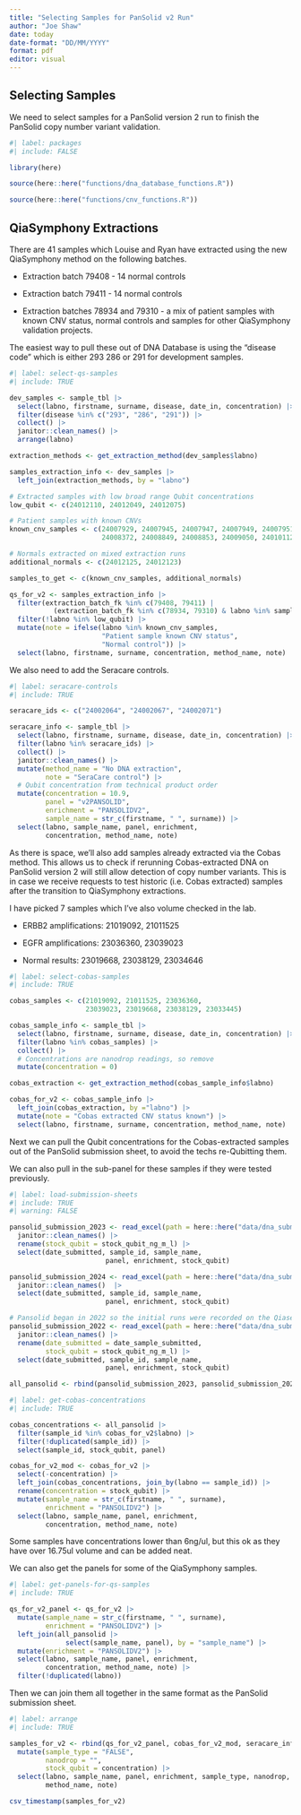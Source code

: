 ```yaml
---
title: "Selecting Samples for PanSolid v2 Run"
author: "Joe Shaw"
date: today
date-format: "DD/MM/YYYY"
format: pdf
editor: visual
---
```


## Selecting Samples

We need to select samples for a PanSolid version 2 run to finish the PanSolid copy number variant validation.

```r
#| label: packages
#| include: FALSE

library(here)

source(here::here("functions/dna_database_functions.R"))

source(here::here("functions/cnv_functions.R"))

```

## QiaSymphony Extractions

There are 41 samples which Louise and Ryan have extracted using the new QiaSymphony method on the following batches.

- Extraction batch 79408 - 14 normal controls

- Extraction batch 79411 - 14 normal controls

- Extraction batches 78934 and 79310 - a mix of patient samples with known CNV status, normal controls and samples for other QiaSymphony validation projects.

The easiest way to pull these out of DNA Database is using the "disease code" which is either 293 286 or 291 for development samples.

```r
#| label: select-qs-samples
#| include: TRUE

dev_samples <- sample_tbl |> 
  select(labno, firstname, surname, disease, date_in, concentration) |> 
  filter(disease %in% c("293", "286", "291")) |> 
  collect() |> 
  janitor::clean_names() |> 
  arrange(labno)

extraction_methods <- get_extraction_method(dev_samples$labno)

samples_extraction_info <- dev_samples |> 
  left_join(extraction_methods, by = "labno") 

# Extracted samples with low broad range Qubit concentrations
low_qubit <- c(24012110, 24012049, 24012075)

# Patient samples with known CNVs
known_cnv_samples <- c(24007929, 24007945, 24007947, 24007949, 24007951, 24007953, 
                       24008372, 24008849, 24008853, 24009050, 24010112)

# Normals extracted on mixed extraction runs
additional_normals <- c(24012125, 24012123)

samples_to_get <- c(known_cnv_samples, additional_normals)

qs_for_v2 <- samples_extraction_info |> 
  filter(extraction_batch_fk %in% c(79408, 79411) |
           (extraction_batch_fk %in% c(78934, 79310) & labno %in% samples_to_get)) |> 
  filter(!labno %in% low_qubit) |> 
  mutate(note = ifelse(labno %in% known_cnv_samples, 
                       "Patient sample known CNV status",
                       "Normal control")) |> 
  select(labno, firstname, surname, concentration, method_name, note)

```

We also need to add the Seracare controls.

```r
#| label: seracare-controls
#| include: TRUE

seracare_ids <- c("24002064", "24002067", "24002071")

seracare_info <- sample_tbl |> 
  select(labno, firstname, surname, disease, date_in, concentration) |> 
  filter(labno %in% seracare_ids) |> 
  collect() |> 
  janitor::clean_names() |> 
  mutate(method_name = "No DNA extraction",
         note = "SeraCare control") |> 
  # Qubit concentration from technical product order
  mutate(concentration = 10.9,
         panel = "v2PANSOLID",
         enrichment = "PANSOLIDV2", 
         sample_name = str_c(firstname, " ", surname)) |> 
  select(labno, sample_name, panel, enrichment, 
         concentration, method_name, note)

```

As there is space, we'll also add samples already extracted via the Cobas method. This allows us to check if rerunning Cobas-extracted DNA on PanSolid version 2 will still allow detection of copy number variants. This is in case we receive requests to test historic (i.e. Cobas extracted) samples after the transition to QiaSymphony extractions.

I have picked 7 samples which I've also volume checked in the lab.

- ERBB2 amplifications: 21019092, 21011525

- EGFR amplifications: 23036360, 23039023

- Normal results: 23019668, 23038129, 23034646

```r
#| label: select-cobas-samples
#| include: TRUE

cobas_samples <- c(21019092, 21011525, 23036360, 
                   23039023, 23019668, 23038129, 23033445)

cobas_sample_info <- sample_tbl |> 
  select(labno, firstname, surname, disease, date_in, concentration) |> 
  filter(labno %in% cobas_samples) |> 
  collect() |> 
  # Concentrations are nanodrop readings, so remove
  mutate(concentration = 0)

cobas_extraction <- get_extraction_method(cobas_sample_info$labno)

cobas_for_v2 <- cobas_sample_info |> 
  left_join(cobas_extraction, by ="labno") |> 
  mutate(note = "Cobas extracted CNV status known") |> 
  select(labno, firstname, surname, concentration, method_name, note)

```

Next we can pull the Qubit concentrations for the Cobas-extracted samples out of the PanSolid submission sheet, to avoid the techs re-Qubitting them.

We can also pull in the sub-panel for these samples if they were tested previously.

```r
#| label: load-submission-sheets
#| include: TRUE
#| warning: FALSE

pansolid_submission_2023 <- read_excel(path = here::here("data/dna_submission_sheets/DNA PanSolid QIAseq Submission Sheet 2023.xlsx")) |> 
  janitor::clean_names() |> 
  rename(stock_qubit = stock_qubit_ng_m_l) |> 
  select(date_submitted, sample_id, sample_name,
                        panel, enrichment, stock_qubit)

pansolid_submission_2024 <- read_excel(path = here::here("data/dna_submission_sheets/PanSolid Submission sheet 2024.xlsx")) |> 
  janitor::clean_names()  |> 
  select(date_submitted, sample_id, sample_name,
                        panel, enrichment, stock_qubit)

# Pansolid began in 2022 so the initial runs were recorded on the Qiaseq spreadsheet
pansolid_submission_2022 <- read_excel(path = here::here("data/dna_submission_sheets/QIAseq DNA PanSolid Sample Submission 2022.xlsx")) |> 
  janitor::clean_names() |> 
  rename(date_submitted = date_sample_submitted,
         stock_qubit = stock_qubit_ng_m_l) |> 
  select(date_submitted, sample_id, sample_name,
                        panel, enrichment, stock_qubit)

all_pansolid <- rbind(pansolid_submission_2023, pansolid_submission_2024)

```

```r
#| label: get-cobas-concentrations
#| include: TRUE

cobas_concentrations <- all_pansolid |> 
  filter(sample_id %in% cobas_for_v2$labno) |> 
  filter(!duplicated(sample_id)) |> 
  select(sample_id, stock_qubit, panel)

cobas_for_v2_mod <- cobas_for_v2 |> 
  select(-concentration) |> 
  left_join(cobas_concentrations, join_by(labno == sample_id)) |> 
  rename(concentration = stock_qubit) |> 
  mutate(sample_name = str_c(firstname, " ", surname),
         enrichment = "PANSOLIDV2") |> 
  select(labno, sample_name, panel, enrichment, 
         concentration, method_name, note)

```

Some samples have concentrations lower than 6ng/ul, but this ok as they have over 16.75ul volume and can be added neat.

We can also get the panels for some of the QiaSymphony samples.

```r
#| label: get-panels-for-qs-samples
#| include: TRUE

qs_for_v2_panel <- qs_for_v2 |> 
  mutate(sample_name = str_c(firstname, " ", surname),
         enrichment = "PANSOLIDV2") |>  
  left_join(all_pansolid |> 
              select(sample_name, panel), by = "sample_name") |> 
  mutate(enrichment = "PANSOLIDV2") |> 
  select(labno, sample_name, panel, enrichment, 
         concentration, method_name, note) |> 
  filter(!duplicated(labno))

```

Then we can join them all together in the same format as the PanSolid submission sheet.

```r
#| label: arrange
#| include: TRUE

samples_for_v2 <- rbind(qs_for_v2_panel, cobas_for_v2_mod, seracare_info) |> 
  mutate(sample_type = "FALSE",
         nanodrop = "",
         stock_qubit = concentration) |> 
  select(labno, sample_name, panel, enrichment, sample_type, nanodrop, stock_qubit,
         method_name, note)

csv_timestamp(samples_for_v2)

```

